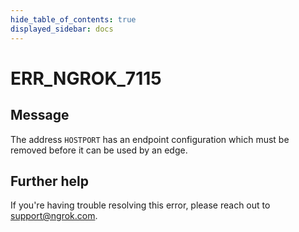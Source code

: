 ```yaml
---
hide_table_of_contents: true
displayed_sidebar: docs
---
```



# ERR_NGROK_7115

## Message

The address `HOSTPORT` has an endpoint configuration which must be removed before it can be used by an edge.

<ErrorDetails error="err_ngrok_7115" />

## Further help

If you're having trouble resolving this error, please reach out to [support@ngrok.com](mailto:support@ngrok.com?subject=Help%20with%20ERR_NGROK_7115).
